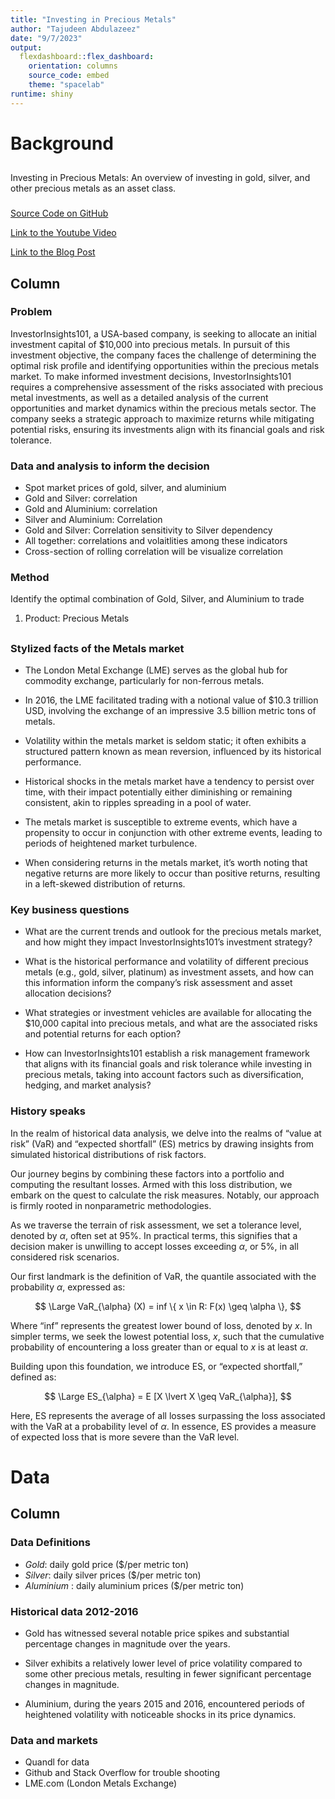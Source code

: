 ```yaml
---
title: "Investing in Precious Metals"
author: "Tajudeen Abdulazeez"
date: "9/7/2023"
output: 
  flexdashboard::flex_dashboard:
    orientation: columns
    source_code: embed
    theme: "spacelab"
runtime: shiny
---
```




Background
=======================================================================

## {.sidebar}

Investing in Precious Metals: An overview of investing in gold, silver, and other precious metals as an asset class.

###
<html>
<body>

<p><a href="https://github.com/tabdulazeez/PreciousMetals"   target="_blank">Source Code on GitHub</a></p>

<p><a href="#"   target="_blank"> Link to the Youtube Video </a></p>

<p><a href="#"   target="_blank"> Link to the Blog Post </a></p>

</body>
</html>


Column
-----------------------------------------------------------------------

### Problem

InvestorInsights101, a USA-based company, is seeking to allocate an initial investment capital of $10,000 into precious metals. In pursuit of this investment objective, the company faces the challenge of determining the optimal risk profile and identifying opportunities within the precious metals market. To make informed investment decisions, InvestorInsights101 requires a comprehensive assessment of the risks associated with precious metal investments, as well as a detailed analysis of the current opportunities and market dynamics within the precious metals sector. The company seeks a strategic approach to maximize returns while mitigating potential risks, ensuring its investments align with its financial goals and risk tolerance.

### Data and analysis to inform the decision

- Spot market prices of gold, silver, and aluminium
- Gold and Silver: correlation
- Gold and Aluminium: correlation
- Silver and Aluminium: Correlation
- Gold and Silver: Correlation sensitivity to Silver dependency
- All together: correlations and volaitlities among these indicators
- Cross-section of rolling correlation will be visualize correlation


### Method

Identify the optimal combination of Gold, Silver, and Aluminium to trade

1.	Product: Precious Metals 


##
### Stylized facts of the Metals market

- The London Metal Exchange (LME) serves as the global hub for commodity exchange, particularly for non-ferrous metals.

- In 2016, the LME facilitated trading with a notional value of $10.3 trillion USD, involving the exchange of an impressive 3.5 billion metric tons of metals.

- Volatility within the metals market is seldom static; it often exhibits a structured pattern known as mean reversion, influenced by its historical performance.

- Historical shocks in the metals market have a tendency to persist over time, with their impact potentially either diminishing or remaining consistent, akin to ripples spreading in a pool of water.

- The metals market is susceptible to extreme events, which have a propensity to occur in conjunction with other extreme events, leading to periods of heightened market turbulence.

- When considering returns in the metals market, it's worth noting that negative returns are more likely to occur than positive returns, resulting in a left-skewed distribution of returns.


### Key business questions

- What are the current trends and outlook for the precious metals market, and how might they impact InvestorInsights101's investment strategy?

- What is the historical performance and volatility of different precious metals (e.g., gold, silver, platinum) as investment assets, and how can this information inform the company's risk assessment and asset allocation decisions?

- What strategies or investment vehicles are available for allocating the $10,000 capital into precious metals, and what are the associated risks and potential returns for each option?

- How can InvestorInsights101 establish a risk management framework that aligns with its financial goals and risk tolerance while investing in precious metals, taking into account factors such as diversification, hedging, and market analysis?


### History speaks

In the realm of historical data analysis, we delve into the realms of "value at risk" (VaR) and "expected shortfall" (ES) metrics by drawing insights from simulated historical distributions of risk factors.

Our journey begins by combining these factors into a portfolio and computing the resultant losses. Armed with this loss distribution, we embark on the quest to calculate the risk measures. Notably, our approach is firmly rooted in nonparametric methodologies.

As we traverse the terrain of risk assessment, we set a tolerance level, denoted by $\alpha$, often set at 95%. In practical terms, this signifies that a decision maker is unwilling to accept losses exceeding $\alpha$, or 5%, in all considered risk scenarios.

Our first landmark is the definition of VaR, the quantile associated with the probability $\alpha$, expressed as:


$$
\Large
VaR_{\alpha} (X) = inf \{ x \in R: F(x) \geq \alpha \},
$$

Where "inf" represents the greatest lower bound of loss, denoted by $x$. In simpler terms, we seek the lowest potential loss, $x$, such that the cumulative probability of encountering a loss greater than or equal to $x$ is at least $\alpha$.

Building upon this foundation, we introduce ES, or "expected shortfall," defined as:

$$
\Large
ES_{\alpha} = E [X \lvert X \geq VaR_{\alpha}],
$$

Here, ES represents the average of all losses surpassing the loss associated with the VaR at a probability level of $\alpha$. In essence, ES provides a measure of expected loss that is more severe than the VaR level.



Data
=======================================================================

Column
-----------------------------------------------------------------------

### Data Definitions

- *Gold*: daily gold price (\$/per metric ton)
- *Silver*: daily silver prices (\$/per metric ton)
- *Aluminium *: daily aluminium prices (\$/per metric ton)


### Historical data 2012-2016

- Gold has witnessed several notable price spikes and substantial percentage changes in magnitude over the years.

- Silver exhibits a relatively lower level of price volatility compared to some other precious metals, resulting in fewer significant percentage changes in magnitude.

- Aluminium, during the years 2015 and 2016, encountered periods of heightened volatility with noticeable shocks in its price dynamics.

### Data and markets

- Quandl for data
- Github and Stack Overflow for trouble shooting
- LME.com (London Metals Exchange)









